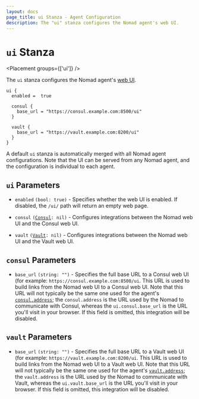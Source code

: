 ```yaml
---
layout: docs
page_title: ui Stanza - Agent Configuration
description: The "ui" stanza configures the Nomad agent's web UI.
---
```


# `ui` Stanza

<Placement groups={['ui']} />

The `ui` stanza configures the Nomad agent's [web UI].

```hcl
ui {
  enabled =  true

  consul {
    base_url = "https://consul.example.com:8500/ui"
  }

  vault {
    base_url = "https://vault.example.com:8200/ui"
  }
}
```

A default `ui` stanza is automatically merged with all Nomad agent
configurations. Note that the UI can be served from any Nomad agent,
and the configuration is individual to each agent.

## `ui` Parameters

- `enabled` `(bool: true)` - Specifies whether the web UI is
  enabled. If disabled, the `/ui/` path will return an empty web page.

- `consul` <code>([Consul]: nil)</code> - Configures integrations
  between the Nomad web UI and the Consul web UI.

- `vault` <code>([Vault]: nil)</code> - Configures integrations
  between the Nomad web UI and the Vault web UI.

## `consul` Parameters

- `base_url` `(string: "")` - Specifies the full base URL to a Consul
  web UI (for example: `https://consul.example.com:8500/ui`. This URL
  is used to build links from the Nomad web UI to a Consul web
  UI. Note that this URL will not typically be the same one used for
  the agent's [`consul.address`]; the `consul.address` is the URL used
  by the Nomad to communicate with Consul, whereas the
  `ui.consul.base_url` is the URL you'll visit in your browser. If
  this field is omitted, this integration will be disabled.

## `vault` Parameters

- `base_url` `(string: "")` - Specifies the full base URL to a Vault
  web UI (for example: `https://vault.example.com:8200/ui`. This URL
  is used to build links from the Nomad web UI to a Vault web
  UI. Note that this URL will not typically be the same one used for
  the agent's [`vault.address`]; the `vault.address` is the URL used
  by the Nomad to communicate with Vault, whereas the
  `ui.vault.base_url` is the URL you'll visit in your browser. If
  this field is omitted, this integration will be disabled.

[web UI]: https://learn.hashicorp.com/collections/nomad/web-ui

[Consul]: /docs/configuration/ui#consul-parameters

[Vault]: /docs/configuration/ui#vault-parameters

[`consul.address`]: /docs/configuration/consul#address

[`vault.address`]: /docs/configuration/vault#address

